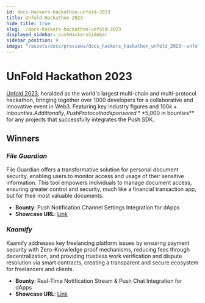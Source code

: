 ```yaml
---
id: docs-hackers-hackathon-unfold-2023
title: Unfold Hackathon 2023
hide_title: true
slug: ./docs-hackers-hackathon-unfold-2023
displayed_sidebar: pushHackersSidebar
sidebar_position: 9
image: "/assets/docs/previews/docs_hackers_hackathon_unfold_2023--unfold_hackathon_2023.png"
---
```


# UnFold Hackathon 2023

[Unfold 2023](https://unfoldweb3.com), heralded as the world's largest multi-chain and multi-protocol hackathon, bringing together over 1000 developers for a collaborative and innovative event in Web3. Featuring key industry figures and $100k+ in bounties. Additionally, Push Protocol had sponsored **$5,000 in bounties** for any projects that successfully integrates the Push SDK.

## Winners

### _File Guardian_

File Guardian offers a transformative solution for personal document security, enabling users to monitor access and usage of their sensitive information. This tool empowers individuals to manage document access, ensuring greater control and security, much like a financial transaction app, but for their most valuable documents.

- **Bounty**: Push Notification Channel Settings Integration for dApps
- **Showcase URL**: [Link](https://devfolio.co/projects/file-gaurdian-65df)

### _Kaamify_

Kaamify addresses key freelancing platform issues by ensuring payment security with Zero-Knowledge proof mechanisms, reducing fees through decentralization, and providing trustless work verification and dispute resolution via smart contracts, creating a transparent and secure ecosystem for freelancers and clients.

- **Bounty**: Real-Time Notification Stream & Push Chat Integration for dApps
- **Showcase URL**: [Link](https://devfolio.co/projects/kaamify-9378)
